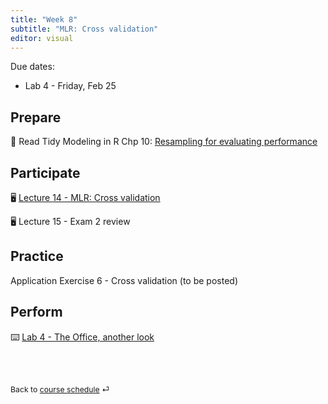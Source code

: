 ```yaml
---
title: "Week 8"
subtitle: "MLR: Cross validation"
editor: visual
---
```


::: callout-important
Due dates:

-   Lab 4 - Friday, Feb 25
:::

## Prepare

📖 Read Tidy Modeling in R Chp 10: [Resampling for evaluating performance](https://www.tmwr.org/resampling.html)

## Participate

🖥️ [Lecture 14 - MLR: Cross validation](/slides/lec-14.html)

🖥️ Lecture 15 - Exam 2 review

## Practice

Application Exercise 6 - Cross validation (to be posted)

## Perform

⌨️ [Lab 4 - The Office, another look](labs/lab-4.html)

<br><br>

::: {style="font-size: 0.875em;"}
Back to [course schedule](/ "Course schedule") ⏎
:::

